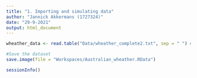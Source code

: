 ```yaml
---
title: "1. Importing and simulating data"
author: "Jannick Akkermans (1727324)"
date: "29-9-2021"
output: html_document
---
```


```r
wheather_data <- read.table("Data/wheather_complete2.txt", sep = " ") #Load in the data

#Save the dataset
save.image(file = "Workspaces/Australian_wheather.RData")
```

```r
sessionInfo()
```